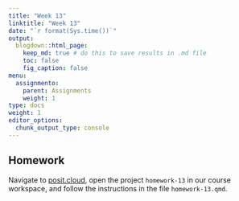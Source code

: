 ```yaml
---
title: "Week 13"
linktitle: "Week 13"
date: "`r format(Sys.time())`"
output:
  blogdown::html_page:
    keep_md: true # do this to save results in .md file
    toc: false
    fig_caption: false
menu:
  assignmento:
    parent: Assignments
    weight: 1
type: docs
weight: 1
editor_options:
  chunk_output_type: console
---
```


## Homework

Navigate to [posit.cloud](http://posit.cloud), open the project `homework-13` in our course workspace, and follow the instructions in the file `homework-13.qmd`.
